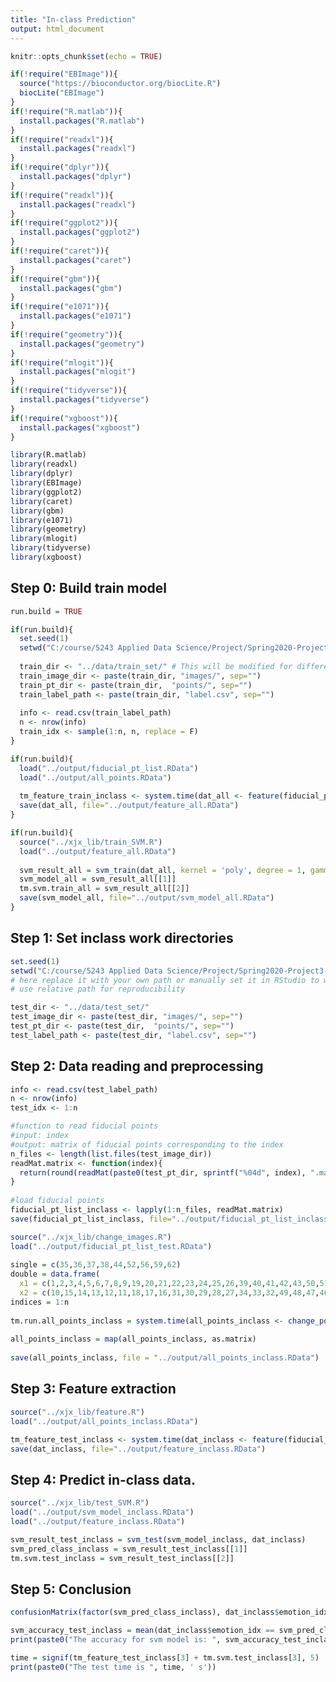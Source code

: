```yaml
---
title: "In-class Prediction"
output: html_document
---
```


```r
knitr::opts_chunk$set(echo = TRUE)
```

```r
if(!require("EBImage")){
  source("https://bioconductor.org/biocLite.R")
  biocLite("EBImage")
}
if(!require("R.matlab")){
  install.packages("R.matlab")
}
if(!require("readxl")){
  install.packages("readxl")
}
if(!require("dplyr")){
  install.packages("dplyr")
}
if(!require("readxl")){
  install.packages("readxl")
}
if(!require("ggplot2")){
  install.packages("ggplot2")
}
if(!require("caret")){
  install.packages("caret")
}
if(!require("gbm")){
  install.packages("gbm")
}
if(!require("e1071")){
  install.packages("e1071")
}
if(!require("geometry")){
  install.packages("geometry")
}
if(!require("mlogit")){
  install.packages("mlogit")
}
if(!require("tidyverse")){
  install.packages("tidyverse")
}
if(!require("xgboost")){
  install.packages("xgboost")
}

library(R.matlab)
library(readxl)
library(dplyr)
library(EBImage)
library(ggplot2)
library(caret)
library(gbm)
library(e1071)
library(geometry)
library(mlogit)
library(tidyverse)
library(xgboost)  
```

## Step 0: Build train model

```r
run.build = TRUE
```

```r
if(run.build){
  set.seed(1)
  setwd("C:/course/5243 Applied Data Science/Project/Spring2020-Project3-group8/xjx")
  
  train_dir <- "../data/train_set/" # This will be modified for different data sets.
  train_image_dir <- paste(train_dir, "images/", sep="")
  train_pt_dir <- paste(train_dir,  "points/", sep="")
  train_label_path <- paste(train_dir, "label.csv", sep="") 
  
  info <- read.csv(train_label_path)
  n <- nrow(info)
  train_idx <- sample(1:n, n, replace = F)
}
```

```r
if(run.build){
  load("../output/fiducial_pt_list.RData")
  load("../output/all_points.RData")
  
  tm_feature_train_inclass <- system.time(dat_all <- feature(fiducial_pt_list, train_idx, image_file = "../data/train_set/images/", all_points, colorfeature = TRUE))
  save(dat_all, file="../output/feature_all.RData")
}
```

```r
if(run.build){
  source("../xjx_lib/train_SVM.R")
  load("../output/feature_all.RData")
  
  svm_result_all = svm_train(dat_all, kernel = 'poly', degree = 1, gamma = 0.008)
  svm_model_all = svm_result_all[[1]]
  tm.svm.train_all = svm_result_all[[2]]
  save(svm_model_all, file="../output/svm_model_all.RData")
}
```


## Step 1: Set inclass work directories

```r
set.seed(1)
setwd("C:/course/5243 Applied Data Science/Project/Spring2020-Project3-group8/xjx")
# here replace it with your own path or manually set it in RStudio to where this rmd file is located. 
# use relative path for reproducibility
```

```r
test_dir <- "../data/test_set/" 
test_image_dir <- paste(test_dir, "images/", sep="")
test_pt_dir <- paste(test_dir,  "points/", sep="")
test_label_path <- paste(test_dir, "label.csv", sep="") 
```

## Step 2: Data reading and preprocessing

```r
info <- read.csv(test_label_path)
n <- nrow(info)
test_idx <- 1:n
```

```r
#function to read fiducial points
#input: index
#output: matrix of fiducial points corresponding to the index
n_files <- length(list.files(test_image_dir))
readMat.matrix <- function(index){
  return(round(readMat(paste0(test_pt_dir, sprintf("%04d", index), ".mat"))[[1]],0))
}
  
#load fiducial points
fiducial_pt_list_inclass <- lapply(1:n_files, readMat.matrix)
save(fiducial_pt_list_inclass, file="../output/fiducial_pt_list_inclass.RData")
```

```r
source("../xjx_lib/change_images.R")
load("../output/fiducial_pt_list_test.RData")
  
single = c(35,36,37,38,44,52,56,59,62)
double = data.frame(
  x1 = c(1,2,3,4,5,6,7,8,9,19,20,21,22,23,24,25,26,39,40,41,42,43,50,51,57,58,63),
  x2 = c(10,15,14,13,12,11,18,17,16,31,30,29,28,27,34,33,32,49,48,47,46,45,54,53,55,60,61))
indices = 1:n
  
tm.run.all_points_inclass = system.time(all_points_inclass <- change_points(indices, test_dir, fiducial_pt_list_inclass, single, double))
  
all_points_inclass = map(all_points_inclass, as.matrix)
  
save(all_points_inclass, file = "../output/all_points_inclass.RData")
```

## Step 3: Feature extraction

```r
source("../xjx_lib/feature.R")
load("../output/all_points_inclass.RData")

tm_feature_test_inclass <- system.time(dat_inclass <- feature(fiducial_pt_list_inclass, test_idx, image_file = "../data/test_set/images/", all_points_inclass, colorfeature = TRUE))
save(dat_inclass, file="../output/feature_inclass.RData")
```

## Step 4: Predict in-class data.

```r
source("../xjx_lib/test_SVM.R")
load("../output/svm_model_inclass.RData")
load("../output/feature_inclass.RData")

svm_result_test_inclass = svm_test(svm_model_inclass, dat_inclass)
svm_pred_class_inclass = svm_result_test_inclass[[1]]
tm.svm.test_inclass = svm_result_test_inclass[[2]]
```

## Step 5: Conclusion

```r
confusionMatrix(factor(svm_pred_class_inclass), dat_inclass$emotion_idx)
```

```r
svm_accuracy_test_inclass = mean(dat_inclass$emotion_idx == svm_pred_class_inclass)
print(paste0("The accuracy for svm model is: ", svm_accuracy_test_inclass))
```

```r
time = signif(tm_feature_test_inclass[3] + tm.svm.test_inclass[3], 5)
print(paste0("The test time is ", time, ' s'))
```




